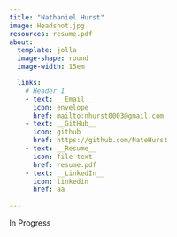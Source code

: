 ---
title: "Nathaniel Hurst"
image: Headshot.jpg
resources: resume.pdf
about:
  template: jolla
  image-shape: round
  image-width: 15em

  links:
    # Header 1
    - text: __Email__
      icon: envelope
      href: mailto:nhurst0003@gmail.com
    - text: __GitHub__
      icon: github
      href: https://github.com/NateHurst
    - text: __Resume__
      icon: file-text
      href: resume.pdf
    - text: __LinkedIn__
      icon: linkedin
      href: aa
      
---

<style>
  
  body {
  background-image: url("https://wallpapercat.com/w/full/4/c/2/17001-3840x2160-desktop-4k-mountain-wallpaper.jpg");
  background-size: cover;
  background-repeat: no-repeat;
}

</style>

In Progress

